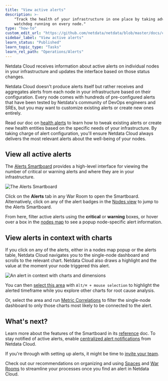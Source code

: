 ```yaml
---
title: "View active alerts"
description: >- 
    "Track the health of your infrastructure in one place by taking advantage of the powerful health monitoring
    watchdog running on every node."
type: "how-to"
custom_edit_url: "https://github.com/netdata/netdata/blob/master/docs/cloud/alerts-notifications/view-active-alerts.mdx"
sidebar_label: "View active alerts"
learn_status: "Published"
learn_topic_type: "Tasks"
learn_rel_path: "Operations/Alerts"
---
```


Netdata Cloud receives information about active alerts on individual nodes in your infrastructure and updates the
interface based on those status changes.

Netdata Cloud doesn't produce alerts itself but rather receives and aggregates alerts from each node in your
infrastructure based on their configuration. Every node comes with hundreds of pre-configured alerts that have been
tested by Netdata's community of DevOps engineers and SREs, but you may want to customize existing alerts or create new
ones entirely.

Read our doc on [health alerts](/docs/nightly/setup/configure-health-alarms) to
learn how to tweak existing alerts or create new
health entities based on the specific needs of your infrastructure. By taking charge of alert configuration, you'll
ensure Netdata Cloud always delivers the most relevant alerts about the well-being of your nodes.

## View all active alerts

The [Alerts Smartboard](/docs/nightly/operations/alerts/alerts-smartboard)
provides a high-level interface for viewing the number of critical or warning alerts and where they are in your
infrastructure.

![The Alerts Smartboard](https://user-images.githubusercontent.com/1153921/119025635-2fcb1b80-b959-11eb-9fdb-7f1a082f43c5.png)

Click on the **Alerts** tab in any War Room to open the Smartboard. Alternatively, click on any of the alert badges in
the [Nodes view](/docs/nightly/operations/visualizations/nodes-view) to jump to the Alerts
Smartboard.

From here, filter active alerts using the **critical** or **warning** boxes, or hover over a box in
the [nodes map](/docs/nightly/operations/alerts/alerts-smartboard#nodes-map)
to see a
popup node-specific alert information.

## View alerts in context with charts

If you click on any of the alerts, either in a nodes map popup or the alerts table, Netdata Cloud navigates you to the
single-node dashboard and scrolls to the relevant chart. Netdata Cloud also draws a highlight and the value at the
moment your node triggered this alert.

![An alert in context with charts and dimensions](https://user-images.githubusercontent.com/1153921/119039593-4a0cf580-b969-11eb-840c-4ecb123df9f5.png)

You can
then [select this area](/docs/nightly/operations/interact-with-charts#select)
with `Alt/⌘ + mouse selection` to highlight the alerted timeframe while you explore other charts for root cause
analysis.

Or, select the area and
run [Metric Correlations](/docs/nightly/operations/metric-correlations) to
filter the single-node
dashboard to only those charts most likely to be connected to the alert.

## What's next?

Learn more about the features of the Smartboard in
its [reference](/docs/nightly/operations/alerts/alerts-smartboard)
doc. To stay notified of active alerts,
enable [centralized alert notifications](/docs/nightly/operations/alerts/alert-notifications)
from Netdata Cloud.

If you're through with setting up alerts, it might be time
to [invite your team](/docs/nightly/operations/invite-your-team).

Check out our recommendations on organizing and
using [Spaces](/docs/nightly/operations/spaces) and
[War Rooms](/docs/nightly/operations/war-rooms) to streamline your processes once
you find an alert in Netdata Cloud.
